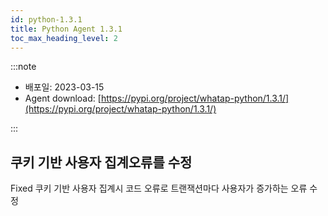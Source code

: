 ```yaml
---
id: python-1.3.1
title: Python Agent 1.3.1
toc_max_heading_level: 2
---
```



:::note

* 배포일: 2023-03-15
* Agent download: [https://pypi.org/project/whatap-python/1.3.1/](https://pypi.org/project/whatap-python/1.3.1/)

:::

## 쿠키 기반 사용자 집계오류를 수정

<p><Status>Fixed</Status> 쿠키 기반 사용자 집계시 코드 오류로 트랜잭션마다 사용자가 증가하는 오류 수정</p>

